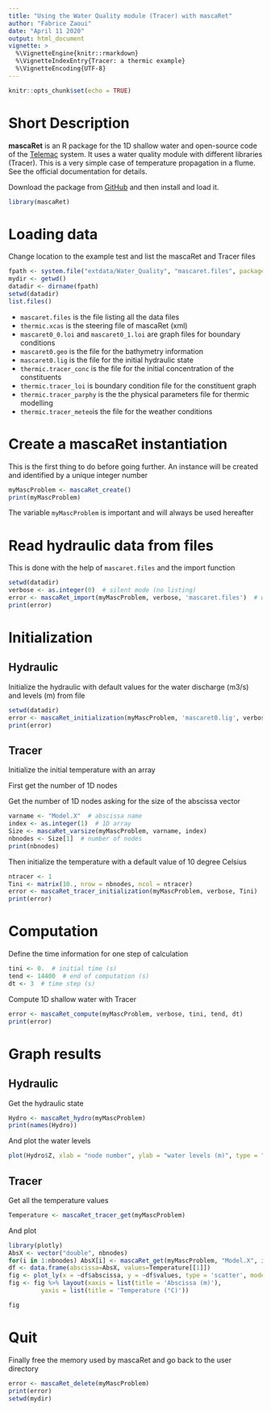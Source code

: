 ```yaml
---
title: "Using the Water Quality module (Tracer) with mascaRet"
author: "Fabrice Zaoui"
date: "April 11 2020"
output: html_document
vignette: >
  %\VignetteEngine{knitr::rmarkdown}
  %\VignetteIndexEntry{Tracer: a thermic example}
  %\VignetteEncoding{UTF-8}
---
```


```r
knitr::opts_chunk$set(echo = TRUE)
```
# Short Description

**mascaRet** is an R package for the 1D shallow water and open-source code of the [Telemac](http://www.opentelemac.org) system. It uses a water quality module with different libraries (Tracer). This is a very simple case of temperature propagation in a flume. See the official documentation for details.

Download the package from [GitHub](https://github.com/fzao/mascaRet) and then install and load it.

```r
library(mascaRet)
```

# Loading data

Change location to the example test and list the mascaRet and Tracer files

```r
fpath <- system.file("extdata/Water_Quality", "mascaret.files", package="mascaRet")
mydir <- getwd()
datadir <- dirname(fpath)
setwd(datadir)
list.files()
```

- `mascaret.files` is the file listing all the data files
- `thermic.xcas` is the steering file of mascaRet (xml)
- `mascaret0_0.loi` and `mascaret0_1.loi` are graph files for boundary conditions
- `mascaret0.geo` is the file for the bathymetry information
- `mascaret0.lig` is the file for the initial hydraulic state
- `thermic.tracer_conc` is the file for the initial concentration of the constituents
- `thermic.tracer_loi` is boundary condition file for the constituent graph
- `thermic.tracer_parphy` is the the physical parameters file for thermic modelling 
- `thermic.tracer_meteo`is the file for the weather conditions

# Create a mascaRet instantiation

This is the first thing to do before going further. An instance will be created and identified by a unique integer number

```r
myMascProblem <- mascaRet_create()
print(myMascProblem)
```

The variable `myMascProblem` is important and will always be used hereafter

# Read hydraulic data from files

This is done with the help of `mascaret.files` and the import function

```r
setwd(datadir)
verbose <- as.integer(0)  # silent mode (no listing)
error <- mascaRet_import(myMascProblem, verbose, 'mascaret.files')  # warning: myMascProblem must exist
print(error)
```

# Initialization

## Hydraulic

Initialize the hydraulic with default values for the water discharge (m3/s) and levels (m) from file

```r
setwd(datadir)
error <- mascaRet_initialization(myMascProblem, 'mascaret0.lig', verbose)
print(error)
```

## Tracer

Initialize the initial temperature with an array

First get the number of 1D nodes

Get the number of 1D nodes asking for the size of the abscissa vector

```r
varname <- "Model.X"  # abscissa name
index <- as.integer(1)  # 1D array
Size <- mascaRet_varsize(myMascProblem, varname, index)
nbnodes <- Size[1]  # number of nodes
print(nbnodes)
```

Then initialize the temperature with a default value of 10 degree Celsius

```r
ntracer <- 1
Tini <- matrix(10., nrow = nbnodes, ncol = ntracer)
error <- mascaRet_tracer_initialization(myMascProblem, verbose, Tini)
print(error)
```

# Computation

Define the time information for one step of calculation

```r
tini <- 0.  # initial time (s)
tend <- 14400  # end of computation (s)
dt <- 3  # time step (s)
```

Compute 1D shallow water with Tracer

```r
error <- mascaRet_compute(myMascProblem, verbose, tini, tend, dt)
print(error)
```

# Graph results

## Hydraulic

Get the hydraulic state

```r
Hydro <- mascaRet_hydro(myMascProblem)
print(names(Hydro))
```

And plot the water levels

```r
plot(Hydro$Z, xlab = "node number", ylab = "water levels (m)", type = "l")
```

## Tracer

Get all the temperature values 

```r
Temperature <- mascaRet_tracer_get(myMascProblem)
```

And plot

```r
library(plotly)
AbsX <- vector("double", nbnodes)
for(i in 1:nbnodes) AbsX[i] <- mascaRet_get(myMascProblem, "Model.X", i, 0, 0)
df <- data.frame(abscissa=AbsX, values=Temperature[[1]])
fig <- plot_ly(x = ~df$abscissa, y = ~df$values, type = 'scatter', mode = 'lines')
fig <- fig %>% layout(xaxis = list(title = 'Abscissa (m)'),
         yaxis = list(title = 'Temperature (°C)'))

fig
```

# Quit

Finally free the memory used by mascaRet and go back to the user directory

```r
error <- mascaRet_delete(myMascProblem)
print(error)
setwd(mydir)
```
